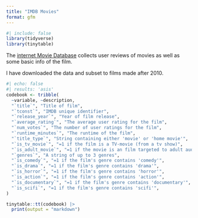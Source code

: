```yaml
---
title: "IMDB Movies"
format: gfm
---
```


```r
#| include: false
library(tidyverse)
library(tinytable)
```

The [internet Movie Database](https://developer.imdb.com/documentation/bulk-data-documentation/data-dictionary/box-office/?ref_=side_nav) collects user reviews of movies as well as some basic info of the film.

I have downloaded the data and subset to films made after 2010.


```r
#| echo: false
#| results: 'asis'
codebook <- tribble(
  ~variable, ~description,
  "`title`", "Title of film",
  "`tconst`", "IMDB unique identifier",
  "`release_year`", "Year of film release",
  "`average_rating`", "The average user rating for the film",
  "`num_votes`", "The number of user ratings for the film",
  "`runtime_minutes`", "The runtime of the film",
  "`title_type`", "String containing either 'movie' or 'home movie'",
  "`is_tv_movie`", "=1 if the film is a TV-movie (from a tv show)",
  "`is_adult_movie`", "=1 if the movie is an film targeted to adult audiences",
  "`genres`", "A string of up to 3 genres",
  "`is_comedy`", "=1 if the film's genre contains 'comedy'",
  "`is_drama`", "=1 if the film's genre contains 'drama'",
  "`is_horror`", "=1 if the film's genre contains 'horror'",
  "`is_action`", "=1 if the film's genre contains 'action'",
  "`is_documentary`", "=1 if the film's genre contains 'documentary'",
  "`is_scifi`", "=1 if the film's genre contains 'scifi'",
)

tinytable::tt(codebook) |>
  print(output = "markdown")
```

